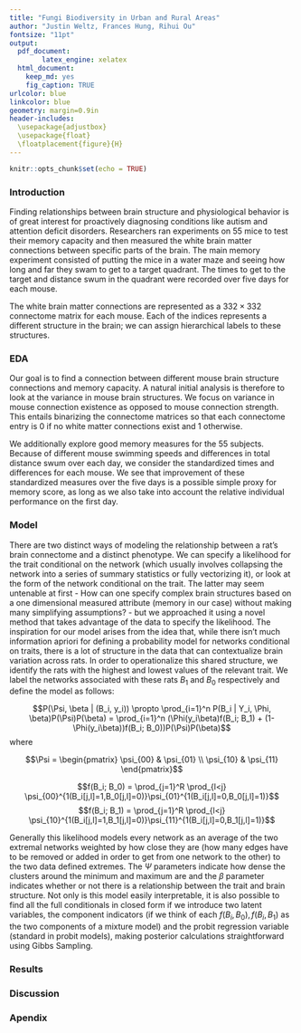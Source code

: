 ```yaml
---
title: "Fungi Biodiversity in Urban and Rural Areas"
author: "Justin Weltz, Frances Hung, Rihui Ou"
fontsize: "11pt"
output:
  pdf_document: 
        latex_engine: xelatex
  html_document:
    keep_md: yes
    fig_caption: TRUE
urlcolor: blue
linkcolor: blue
geometry: margin=0.9in 
header-includes:
  \usepackage{adjustbox}
  \usepackage{float} 
  \floatplacement{figure}{H}
---
```

\fontsize{10}{11}
\selectfont

```r
knitr::opts_chunk$set(echo = TRUE)
```

### Introduction

Finding relationships between brain structure and physiological behavior is of great interest for proactively diagnosing conditions like autism and attention deficit disorders. Researchers ran experiments on 55 mice to test their memory capacity and then measured the white brain matter connections between specific parts of the brain. The main memory experiment consisted of putting the mice in a water maze and seeing how long and far they swam to get to a target quadrant. The times to get to the target and distance swum in the quadrant were recorded over five days for each mouse. 

The white brain matter connections are represented as a $332 \times 332$ connectome matrix for each mouse. Each of the indices represents a different structure in the brain; we can assign hierarchical labels to these structures. 

### EDA 

Our goal is to find a connection between different mouse brain structure connections and memory capacity. A natural initial analysis is therefore to look at the variance in mouse brain structures. We focus on variance in mouse connection existence as opposed to mouse connection strength. This entails binarizing the connectome matrices so that each connectome entry is $0$ if no white matter connections exist and $1$ otherwise.

We additionally explore good memory measures for the 55 subjects. Because of different mouse swimming speeds and differences in total distance swum over each day, we consider the standardized times and differences for each mouse. We see that improvement of these standardized measures over the five days is a possible simple proxy for memory score, as long as we also take into account the relative individual performance on the first day.

### Model

There are two distinct ways of modeling the relationship between a rat's brain connectome and a distinct phenotype. We can specify a likelihood for the trait conditional on the network (which usually involves collapsing the network into a series of summary statistics or fully vectorizing it), or look at the form of the network conditional on the trait. The latter may seem untenable at first - How can one specify complex brain structures based on a one dimensional measured attribute (memory in our case) without making many simplifying assumptions? - but we approached it using a novel method that takes advantage of the data to specify the likelihood. The inspiration for our model arises from the idea that, while there isn't much information apriori for defining a probability model for networks conditional on traits, there is a lot of structure in the data that can contextualize brain variation across rats. In order to operationalize this shared structure, we identify the rats with the highest and lowest values of the relevant trait. We label the networks associated with these rats $B_1$ and $B_0$ respectively and define the model as follows:

$$P(\Psi, \beta | (B_i, y_i)) \propto \prod_{i=1}^n P(B_i | Y_i, \Phi, \beta)P(\Psi)P(\beta) = \prod_{i=1}^n  (\Phi(y_i\beta)f(B_i; B_1) + (1-\Phi(y_i\beta))f(B_i; B_0))P(\Psi)P(\beta)$$
where

$$\Psi = \begin{pmatrix} \psi_{00} & \psi_{01} \\ 
\psi_{10} & \psi_{11} \end{pmatrix}$$

$$f(B_i; B_0) = \prod_{j=1}^R \prod_{l<j}        \psi_{00}^{1(B_i[j,l]=1,B_0[j,l]=0)}\psi_{01}^{1(B_i[j,l]=0,B_0[j,l]=1)}$$
$$f(B_i; B_1) = \prod_{j=1}^R \prod_{l<j} \psi_{10}^{1(B_i[j,l]=1,B_1[j,l]=0)}\psi_{11}^{1(B_i[j,l]=0,B_1[j,l]=1)}$$

Generally this likelihood models every network as an average of the two extremal networks weighted by how close they are (how many edges have to be removed or added in order to get from one network to the other) to the two data defined extremes. The $\Psi$ parameters indicate how dense the clusters around the minimum and maximum are and the $\beta$ parameter indicates whether or not there is a relationship between the trait and brain structure. Not only is this model easily interpretable, it is also possible to find all the full conditionals in closed form if we introduce two latent variables, the component indicators (if we think of each $f(B_i,B_0),f(B_i, B_1)$ as the two components of a mixture model) and the probit regression variable (standard in probit models), making posterior calculations straightforward using Gibbs Sampling.

### Results 

### Discussion

### Apendix


